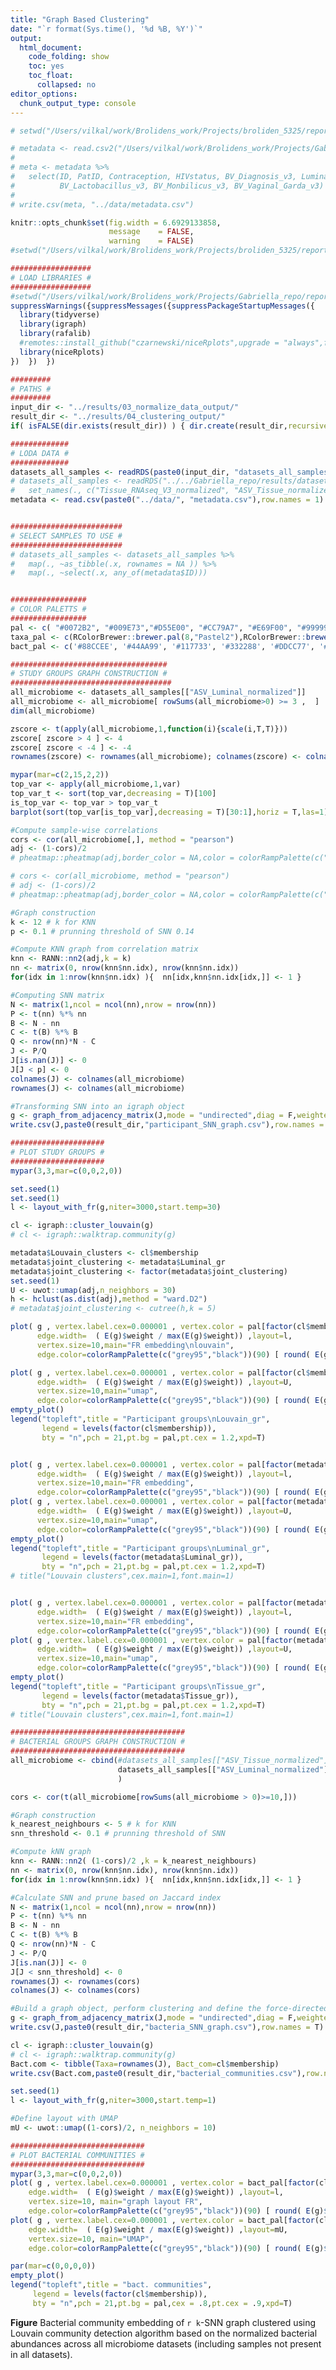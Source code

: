 ```yaml
---
title: "Graph Based Clustering"
date: "`r format(Sys.time(), '%d %B, %Y')`"
output: 
  html_document:
    code_folding: show
    toc: yes
    toc_float:
      collapsed: no
editor_options: 
  chunk_output_type: console
---
```


```r
# setwd("/Users/vilkal/work/Brolidens_work/Projects/broliden_5325/reports")

# metadata <- read.csv2("/Users/vilkal/work/Brolidens_work/Projects/Gabriella_repo/results/metadata_integration.csv",row.names = 1, stringsAsFactors = F)
# 
# meta <- metadata %>%
#   select(ID, PatID, Contraception, HIVstatus, BV_Diagnosis_v3, Luminal_names, Tissue_names, Luminal_gr, Tissue_gr,
#          BV_Lactobacillus_v3, BV_Monbilicus_v3, BV_Vaginal_Garda_v3)
# 
# write.csv(meta, "../data/metadata.csv")
```

```r
knitr::opts_chunk$set(fig.width = 6.6929133858, 
                      message    = FALSE,
                      warning    = FALSE)
#setwd("/Users/vilkal/work/Brolidens_work/Projects/broliden_5325/reports")
```

```r
##################
# LOAD LIBRARIES #
##################
#setwd("/Users/vilkal/work/Brolidens_work/Projects/Gabriella_repo/reports/rmarkdown/manuscript")
suppressWarnings({suppressMessages({suppressPackageStartupMessages({
  library(tidyverse)
  library(igraph)
  library(rafalib)
  #remotes::install_github("czarnewski/niceRplots",upgrade = "always",force = T)
  library(niceRplots)
})  })  })

#########
# PATHS #
#########
input_dir <- "../results/03_normalize_data_output/"
result_dir <- "../results/04_clustering_output/"
if( isFALSE(dir.exists(result_dir)) ) { dir.create(result_dir,recursive = TRUE) }

#############
# LODA DATA #
#############
datasets_all_samples <- readRDS(paste0(input_dir, "datasets_all_samples.RDS"))
# datasets_all_samples <- readRDS("../../Gabriella_repo/results/datasets_all_samples.RDS") %>%
#   set_names(., c("Tissue_RNAseq_V3_normalized", "ASV_Tissue_normalized", "ASV_Luminal_normalized", "ASV_CVL_V2_normalized_NOT_batch_corrected"))
metadata <- read.csv(paste0("../data/", "metadata.csv"),row.names = 1)


#########################
# SELECT SAMPLES TO USE #
#########################
# datasets_all_samples <- datasets_all_samples %>%
#   map(., ~as_tibble(.x, rownames = NA )) %>%
#   map(., ~select(.x, any_of(metadata$ID)))


#################
# COLOR PALETTS #
#################
pal <- c( "#0072B2", "#009E73","#D55E00", "#CC79A7", "#E69F00", "#999999")
taxa_pal <- c(RColorBrewer::brewer.pal(8,"Pastel2"),RColorBrewer::brewer.pal(8,"Pastel1"),"grey90")
bact_pal <- c('#88CCEE', '#44AA99', '#117733', '#332288', '#DDCC77', '#999933','#CC6677', '#882255', '#AA4499', '#DDDDDD')
```

```r
###################################
# STUDY GROUPS GRAPH CONSTRUCTION #
####################################
all_microbiome <- datasets_all_samples[["ASV_Luminal_normalized"]]
all_microbiome <- all_microbiome[ rowSums(all_microbiome>0) >= 3 ,  ]
dim(all_microbiome)

zscore <- t(apply(all_microbiome,1,function(i){scale(i,T,T)}))
zscore[ zscore > 4 ] <- 4
zscore[ zscore < -4 ] <- -4
rownames(zscore) <- rownames(all_microbiome); colnames(zscore) <- colnames(all_microbiome)

mypar(mar=c(2,15,2,2))
top_var <- apply(all_microbiome,1,var)
top_var_t <- sort(top_var,decreasing = T)[100]
is_top_var <- top_var > top_var_t 
barplot(sort(top_var[is_top_var],decreasing = T)[30:1],horiz = T,las=1)

#Compute sample-wise correlations
cors <- cor(all_microbiome[,], method = "pearson")
adj <- (1-cors)/2
# pheatmap::pheatmap(adj,border_color = NA,color = colorRampPalette(c("grey90","grey70","grey70","grey70","orange3","firebrick"))(90) )

# cors <- cor(all_microbiome, method = "pearson")
# adj <- (1-cors)/2
# pheatmap::pheatmap(adj,border_color = NA,color = colorRampPalette(c("grey90","grey70","grey70","grey70","orange3","firebrick"))(90) )

#Graph construction  
k <- 12 # k for KNN
p <- 0.1 # prunning threshold of SNN 0.14

#Compute KNN graph from correlation matrix
knn <- RANN::nn2(adj,k = k)
nn <- matrix(0, nrow(knn$nn.idx), nrow(knn$nn.idx))
for(idx in 1:nrow(knn$nn.idx) ){  nn[idx,knn$nn.idx[idx,]] <- 1 }

#Computing SNN matrix
N <- matrix(1,ncol = ncol(nn),nrow = nrow(nn))
P <- t(nn) %*% nn
B <- N - nn
C <- t(B) %*% B
Q <- nrow(nn)*N - C
J <- P/Q
J[is.nan(J)] <- 0
J[J < p] <- 0
colnames(J) <- colnames(all_microbiome)
rownames(J) <- colnames(all_microbiome)

#Transforming SNN into an igraph object
g <- graph_from_adjacency_matrix(J,mode = "undirected",diag = F,weighted = T)
write.csv(J,paste0(result_dir,"participant_SNN_graph.csv"),row.names = T)


```

```r
#####################
# PLOT STUDY GROUPS #
#####################
mypar(3,3,mar=c(0,0,2,0))

set.seed(1)
set.seed(1)
l <- layout_with_fr(g,niter=3000,start.temp=30)

cl <- igraph::cluster_louvain(g)
# cl <- igraph::walktrap.community(g)

metadata$Louvain_clusters <- cl$membership
metadata$joint_clustering <- metadata$Luminal_gr
metadata$joint_clustering <- factor(metadata$joint_clustering) 
set.seed(1)
U <- uwot::umap(adj,n_neighbors = 30)
h <- hclust(as.dist(adj),method = "ward.D2")
# metadata$joint_clustering <- cutree(h,k = 5)

plot( g , vertex.label.cex=0.000001 , vertex.color = pal[factor(cl$membership)] , 
      edge.width=  ( E(g)$weight / max(E(g)$weight)) ,layout=l,
      vertex.size=10,main="FR embedding\nlouvain",
      edge.color=colorRampPalette(c("grey95","black"))(90) [ round( E(g)$weight / max(E(g)$weight) * 88 )+1 ] )

plot( g , vertex.label.cex=0.000001 , vertex.color = pal[factor(cl$membership)] , 
      edge.width=  ( E(g)$weight / max(E(g)$weight)) ,layout=U,
      vertex.size=10,main="umap",
      edge.color=colorRampPalette(c("grey95","black"))(90) [ round( E(g)$weight / max(E(g)$weight) * 88 )+1 ] )
empty_plot()
legend("topleft",title = "Participant groups\nLouvain_gr",
       legend = levels(factor(cl$membership)),
       bty = "n",pch = 21,pt.bg = pal,pt.cex = 1.2,xpd=T)


plot( g , vertex.label.cex=0.000001 , vertex.color = pal[factor(metadata$Luminal_gr)] , 
      edge.width=  ( E(g)$weight / max(E(g)$weight)) ,layout=l,
      vertex.size=10,main="FR embedding",
      edge.color=colorRampPalette(c("grey95","black"))(90) [ round( E(g)$weight / max(E(g)$weight) * 88 )+1 ] )
plot( g , vertex.label.cex=0.000001 , vertex.color = pal[factor(metadata$Luminal_gr)] , 
      edge.width=  ( E(g)$weight / max(E(g)$weight)) ,layout=U,
      vertex.size=10,main="umap",
      edge.color=colorRampPalette(c("grey95","black"))(90) [ round( E(g)$weight / max(E(g)$weight) * 88 )+1 ] )
empty_plot()
legend("topleft",title = "Participant groups\nLuminal_gr",
       legend = levels(factor(metadata$Luminal_gr)),
       bty = "n",pch = 21,pt.bg = pal,pt.cex = 1.2,xpd=T)
# title("Louvain clusters",cex.main=1,font.main=1)


plot( g , vertex.label.cex=0.000001 , vertex.color = pal[factor(metadata$Tissue_gr)] , 
      edge.width=  ( E(g)$weight / max(E(g)$weight)) ,layout=l,
      vertex.size=10,main="FR embedding",
      edge.color=colorRampPalette(c("grey95","black"))(90) [ round( E(g)$weight / max(E(g)$weight) * 88 )+1 ] )
plot( g , vertex.label.cex=0.000001 , vertex.color = pal[factor(metadata$Tissue_gr)] , 
      edge.width=  ( E(g)$weight / max(E(g)$weight)) ,layout=U,
      vertex.size=10,main="umap",
      edge.color=colorRampPalette(c("grey95","black"))(90) [ round( E(g)$weight / max(E(g)$weight) * 88 )+1 ] )
empty_plot()
legend("topleft",title = "Participant groups\nTissue_gr",
       legend = levels(factor(metadata$Tissue_gr)),
       bty = "n",pch = 21,pt.bg = pal,pt.cex = 1.2,xpd=T)
# title("Louvain clusters",cex.main=1,font.main=1)

```

```r
#######################################
# BACTERIAL GROUPS GRAPH CONSTRUCTION #
#######################################
all_microbiome <- cbind(#datasets_all_samples[["ASV_Tissue_normalized"]],
                        datasets_all_samples[["ASV_Luminal_normalized"]]
                        )

cors <- cor(t(all_microbiome[rowSums(all_microbiome > 0)>=10,]))

#Graph construction 
k_nearest_neighbours <- 5 # k for KNN
snn_threshold <- 0.1 # prunning threshold of SNN

#Compute kNN graph
knn <- RANN::nn2( (1-cors)/2 ,k = k_nearest_neighbours)
nn <- matrix(0, nrow(knn$nn.idx), nrow(knn$nn.idx))
for(idx in 1:nrow(knn$nn.idx) ){  nn[idx,knn$nn.idx[idx,]] <- 1 }

#Calculate SNN and prune based on Jaccard index
N <- matrix(1,ncol = ncol(nn),nrow = nrow(nn))
P <- t(nn) %*% nn
B <- N - nn
C <- t(B) %*% B
Q <- nrow(nn)*N - C
J <- P/Q
J[is.nan(J)] <- 0
J[J < snn_threshold] <- 0
rownames(J) <- rownames(cors)
colnames(J) <- colnames(cors)

#Build a graph object, perform clustering and define the force-directed layout
g <- graph_from_adjacency_matrix(J,mode = "undirected",diag = F,weighted = T)
write.csv(J,paste0(result_dir,"bacteria_SNN_graph.csv"),row.names = T)

cl <- igraph::cluster_louvain(g)
# cl <- igraph::walktrap.community(g)
Bact.com <- tibble(Taxa=rownames(J), Bact_com=cl$membership)
write.csv(Bact.com,paste0(result_dir,"bacterial_communities.csv"),row.names = T)

set.seed(1)
l <- layout_with_fr(g,niter=3000,start.temp=1)

#Define layout with UMAP
mU <- uwot::umap((1-cors)/2, n_neighbors = 10)

```


```r
##############################
# PLOT BACTERIAL COMMUNITIES #
##############################
mypar(3,3,mar=c(0,0,2,0))
plot( g , vertex.label.cex=0.000001 , vertex.color = bact_pal[factor(cl$membership)] , 
    edge.width=  ( E(g)$weight / max(E(g)$weight)) ,layout=l,
    vertex.size=10, main="graph layout FR",
    edge.color=colorRampPalette(c("grey95","black"))(90) [ round( E(g)$weight / max(E(g)$weight) * 88 )+1 ] )
plot( g , vertex.label.cex=0.000001 , vertex.color = bact_pal[factor(cl$membership)] , 
    edge.width=  ( E(g)$weight / max(E(g)$weight)) ,layout=mU,
    vertex.size=10, main="UMAP",
    edge.color=colorRampPalette(c("grey95","black"))(90) [ round( E(g)$weight / max(E(g)$weight) * 88 )+1 ] )

par(mar=c(0,0,0,0))
empty_plot()
legend("topleft",title = "bact. communities",
     legend = levels(factor(cl$membership)),
     bty = "n",pch = 21,pt.bg = pal,cex = .8,pt.cex = .9,xpd=T)
```

**Figure** Bacterial community embedding of `r k`-SNN graph clustered using Louvain community detection algorithm based on the normalized bacterial abundances across all microbiome datasets (including samples not present in all datasets).


